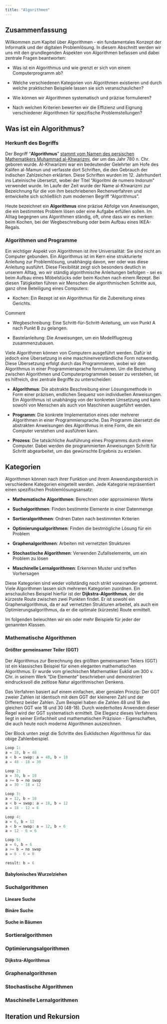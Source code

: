 ```yaml
---
title: "Algorithmen"
---
```

## Zusammenfassung

Willkommen zum Kapitel über Algorithmen - ein fundamentales Konzept der Informatik und der digitalen Problemlösung. In diesem Abschnitt werden wir uns mit den grundlegenden Aspekten von Algorithmen befassen und dabei zentrale Fragen beantworten:

-   Was ist ein Algorithmus und wie grenzt er sich von einem Computerprogramm ab?

-   Welche verschiedenen Kategorien von Algorithmen existieren und durch welche praktischen Beispiele lassen sie sich veranschaulichen?

-   Wie können wir Algorithmen systematisch und präzise formulieren?

-   Nach welchen Kriterien bewerten wir die Effizienz und Eignung verschiedener Algorithmen für spezifische Problemstellungen?


## Was ist ein Algorithmus?

### Herkunft des Begriffs

Der Begriff "**Algorithmus**" [stammt vom Namen des persischen Mathematikers Muhammad al-Khwarizmi](https://www.wissenschaftsjahr.de/2008/coremedia/generator/wj2008/de/02__Mathematik__alles__was__z_C3_A4hlt/05__KW50__Algorithmus.html), der um das Jahr 780 n. Chr. geboren wurde. Al-Khwarizmi war ein bedeutender Gelehrter am Hofe des Kalifen al-Mamun und verfasste dort Schriften, die den Gebrauch der indischen Zahlzeichen erklärten. Diese Schriften wurden im 12. Jahrhundert ins Lateinische übersetzt, wobei der Titel "Algoritmi de numero Indorum" verwendet wurde. Im Laufe der Zeit wurde der Name al-Khwarizmi zur Bezeichnung für die von ihm beschriebenen Rechenverfahren und entwickelte sich schließlich zum modernen Begriff "Algorithmus".

Heute bezeichnet ein **Algorithmus** eine präzise Abfolge von Anweisungen, die ein bestimmtes Problem lösen oder eine Aufgabe erfüllen sollen. Im Alltag begegnen uns Algorithmen ständig, oft, ohne dass wir es merken: beim Kochen, bei der Wegbeschreibung oder beim Aufbau eines IKEA-Regals.

### Algorithmen und Programme

Ein wichtiger Aspekt von Algorithmen ist ihre Universalität: Sie sind nicht an Computer gebunden. Ein Algorithmus ist im Kern eine strukturierte Anleitung zur Problemlösung, unabhängig davon, wer oder was diese Anleitung ausführt. Diese Flexibilität zeigt sich besonders deutlich in unserem Alltag, wo wir ständig algorithmische Anleitungen befolgen - sei es beim Aufbau eines Möbelstücks oder beim Kochen nach einem Rezept. Bei diesen Tätigkeiten führen wir Menschen die algorithmischen Schritte aus, ganz ohne Beteiligung eines Computers:

-   Kochen: Ein Rezept ist ein Algorithmus für die Zubereitung eines Gerichts.

Comment

-   Wegbeschreibung: Eine Schritt-für-Schritt-Anleitung, um von Punkt A nach Punkt B zu gelangen.

-   Bastelanleitung: Die Anweisungen, um ein Modellflugzeug zusammenzubauen.


Viele Algorithmen können von Computern ausgeführt werden. Dafür ist jedoch eine Übersetzung in eine maschinenverständliche Form notwendig. Diese Übersetzung erfolgt durch das Programmieren, wobei wir den Algorithmus in einer Programmiersprache formulieren. Um die Beziehung zwischen Algorithmen und Computerprogrammen besser zu verstehen, ist es hilfreich, drei zentrale Begriffe zu unterscheiden:

-   **Algorithmus**: Die abstrakte Beschreibung einer Lösungsmethode in Form einer präzisen, endlichen Sequenz von individuellen Anweisungen. Ein Algorithmus ist unabhängig von der konkreten Umsetzung und kann sowohl von Menschen als auch von Maschinen ausgeführt werden.

-   **Programm**: Die konkrete Implementation eines oder mehrerer Algorithmen in einer Programmiersprache. Das Programm übersetzt die abstrakten Anweisungen des Algorithmus in eine Form, die ein Computer verstehen und ausführen kann.

-   **Prozess**: Die tatsächliche Ausführung eines Programms durch einen Computer. Dabei werden die programmierten Anweisungen Schritt für Schritt abgearbeitet, um das gewünschte Ergebnis zu erzielen.


## Kategorien

Algorithmen können nach ihrer Funktion und ihrem Anwendungsbereich in verschiedene Kategorien eingeteilt werden. Jede Kategorie repräsentiert einen spezifischen Problemlösungsansatz:

-   **Mathematische Algorithmen**: Berechnen oder approximieren Werte

-   **Suchalgorithmen**: Finden bestimmte Elemente in einer Datenmenge

-   **Sortieralgorithmen**: Ordnen Daten nach bestimmten Kriterien

-   **Optimierungsalgorithmen**: Finden die bestmögliche Lösung für ein Problem

-   **Graphenalgorithmen**: Arbeiten mit vernetzten Strukturen

-   **Stochastische Algorithmen**: Verwenden Zufallselemente, um ein Problem zu lösen

-   **Maschinelle Lernalgorithmen**: Erkennen Muster und treffen Vorhersagen


Diese Kategorien sind weder vollständig noch strikt voneinander getrennt. Viele Algorithmen lassen sich mehreren Kategorien zuordnen. Ein anschauliches Beispiel hierfür ist der **Dijkstra-Algorithmus**\index{Dijkstra-Algorithmus}, der die kürzeste Route zwischen zwei Punkten findet. Er ist sowohl ein Graphenalgorithmus, da er auf vernetzten Strukturen arbeitet, als auch ein Optimierungsalgorithmus, da er die optimale (kürzeste) Route ermittelt.

Im folgenden beleuchten wir ein oder mehr Beispiele für jeder der genannten Klassen.

### Mathematische Algorithmen

#### Größter gemeinsamer Teiler (GGT)

Der Algorithmus zur Berechnung des größten gemeinsamen Teilers (GGT) ist ein klassisches Beispiel für einen eleganten mathematischen Algorithmus. Er wurde vom griechischen Mathematiker Euklid um 300 v. Chr. in seinem Werk "Die Elemente" beschrieben und demonstriert eindrucksvoll die zeitlose Natur algorithmischen Denkens.

Das Verfahren basiert auf einem einfachen, aber genialen Prinzip: Der GGT zweier Zahlen ist identisch mit dem GGT der kleineren Zahl und der Differenz beider Zahlen. Zum Beispiel haben die Zahlen 48 und 18 den gleichen GGT wie 18 und 30 (48-18). Durch wiederholtes Anwenden dieser Regel wird der GGT systematisch ermittelt. Die Eleganz dieses Verfahrens liegt in seiner Einfachheit und mathematischen Präzision - Eigenschaften, die auch heute noch moderne Algorithmen auszeichnen. 

Der Block unten zeigt die Schritte des Euklidschen Algorithmus für das obige Zahlenbeispiel.

```python
Loop 1:
a = 18, b = 48 
a < b → swap: a = 48, b = 18
a = 48 - 18 = 30

Loop 2: 
a = 30, b = 18 
a >= b → no swap
a = 30 - 18 = 12

Loop 3: 
a = 12, b = 18 
a < b → swap: a = 18, b = 12
a = 18 - 12 = 6

Loop 4:
a = 6, b = 12 
a < b → swap: a = 12, b = 6
a = 12 - 6 = 6

Loop 5:
a = 6, b = 6 
a >= b → no swap
a = 6 - 6 = 0

result: b = 6

```
#### Babylonisches Wurzelziehen

### Suchalgorithmen

#### Lineare Suche

#### Binäre Suche

#### Suche in Bäumen

### Sortieralgorithmen

### Optimierungsalgorithmen

#### Dijkstra-Algorithmus

### Graphenalgorithmen

### Stochastische Algorithmen

#### 

### Maschinelle Lernalgorithmen

## Iteration und Rekursion

